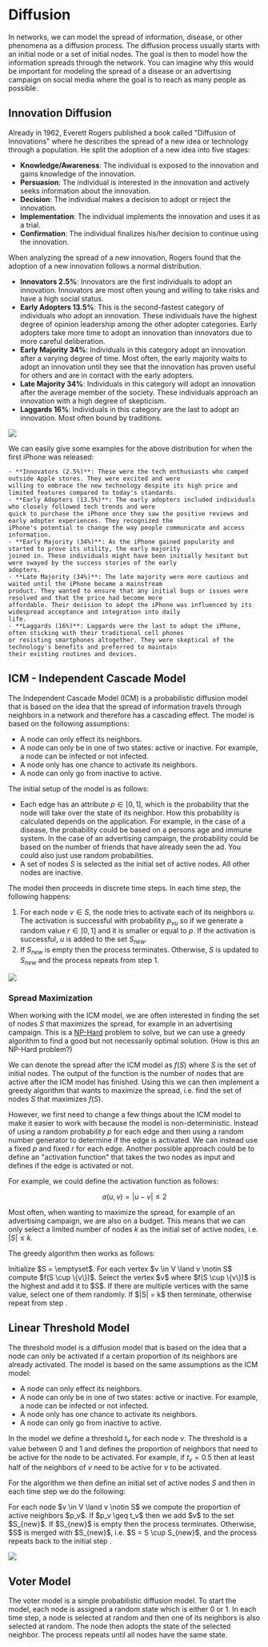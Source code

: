 
# Diffusion

In networks, we can model the spread of information, disease, or other phenomena as a diffusion process. The diffusion
process usually starts with an initial node or a set of initial nodes. The goal is then to model how the information
spreads through the network. You can imagine why this would be important for modeling the spread of a disease or an
advertising campaign on social media where the goal is to reach as many people as possible.

## Innovation Diffusion

Already in 1962, Everett Rogers published a book called "Diffusion of Innovations" where he describes the spread of a
new idea or technology through a population. He split the adoption of a new idea into five stages:

- **Knowledge/Awareness**: The individual is exposed to the innovation and gains knowledge of the innovation.
- **Persuasion**: The individual is interested in the innovation and actively seeks information about the
  innovation.
- **Decision**: The individual makes a decision to adopt or reject the innovation.
- **Implementation**: The individual implements the innovation and uses it as a trial.
- **Confirmation**: The individual finalizes his/her decision to continue using the innovation.

When analyzing the spread of a new innovation, Rogers found that the adoption of a new innovation follows a normal
distribution.

- **Innovators 2.5%**: Innovators are the first individuals to adopt an innovation. Innovators are most often young
and willing to take risks and have a high social status.
- **Early Adopters 13.5%**: This is the second-fastest category of individuals who adopt an innovation. These individuals
have the highest degree of opinion leadership among the other adopter categories. Early adopters take more time to
adopt an innovation than innovators due to more careful deliberation.
- **Early Majority 34%**: Individuals in this category adopt an innovation after a varying degree of time. Most often,
the early majority waits to adopt an innovation until they see that the innovation has proven useful for others and are
in contact with the early adopters.
- **Late Majority 34%**: Individuals in this category will adopt an innovation after the average member of the society.
These individuals approach an innovation with a high degree of skepticism.
- **Laggards 16%**: Individuals in this category are the last to adopt an innovation. Most often bound by traditions.

<Image
    src="/cs/graphsInnovationDiffusion.png"
    caption="The normal distribution of the adoption of a new innovation."
/>

<Callout type="example">
    We can easily give some examples for the above distribution for when the first iPhone was released:

    - **Innovators (2.5%)**: These were the tech enthusiasts who camped outside Apple stores. They were excited and were
    willing to embrace the new technology despite its high price and limited features compared to today's standards.
    - **Early Adopters (13.5%)**: The early adopters included individuals who closely followed tech trends and were
    quick to purchase the iPhone once they saw the positive reviews and early adopter experiences. They recognized the
    iPhone's potential to change the way people communicate and access information.
    - **Early Majority (34%)**: As the iPhone gained popularity and started to prove its utility, the early majority
    joined in. These individuals might have been initially hesitant but were swayed by the success stories of the early
    adopters.
    - **Late Majority (34%)**: The late majority were more cautious and waited until the iPhone became a mainstream
    product. They wanted to ensure that any initial bugs or issues were resolved and that the price had become more
    affordable. Their decision to adopt the iPhone was influenced by its widespread acceptance and integration into daily
    life.
    - **Laggards (16%)**: Laggards were the last to adopt the iPhone, often sticking with their traditional cell phones
    or resisting smartphones altogether. They were skeptical of the technology's benefits and preferred to maintain
    their existing routines and devices.
</Callout>

## ICM - Independent Cascade Model

The Independent Cascade Model (ICM) is a probabilistic diffusion model that is based on the idea that the spread of information
travels through neighbors in a network and therefore has a cascading effect. The model is based on the following assumptions:

- A node can only effect its neighbors.
- A node can only be in one of two states: active or inactive. For example, a node can be infected or not infected.
- A node only has one chance to activate its neighbors.
- A node can only go from inactive to active.

The initial setup of the model is as follows:

- Each edge has an attribute $p \in [0,1]$, which is the probability that the node will take over the state of its neighbor.
How this probability is calculated depends on the application. For example, in the case of a disease, the probability
could be based on a persons age and immune system. In the case of an advertising campaign, the probability could be
based on the number of friends that have already seen the ad. You could also just use random probabilities.
- A set of nodes $S$ is selected as the initial set of active nodes. All other nodes are inactive.

The model then proceeds in discrete time steps. In each time step, the following happens:

1. For each node $v \in S$, the node tries to activate each of its neighbors $u$. The activation is successful with
probability $p_{vu}$ so if we generate a random value $r \in [0,1]$ and it is smaller or equal to $p$. If the activation
is successful, $u$ is added to the set $S_{new}$.
2. If $S_{new}$ is empty then the process terminates. Otherwise, $S$ is updated to $S_{new}$ and the process repeats
from step 1.

<Image
    src="/cs/graphsIcmDiffusion.png"
    caption="An example of the ICM process."
/>

### Spread Maximization

When working with the ICM model, we are often interested in finding the set of nodes $S$ that maximizes the spread, for
example in an advertising campaign. This is a [NP-Hard](../np) problem to solve, but we can use a greedy algorithm to find a good
but not necessarily optimal solution. (How is this an NP-Hard problem?)

We can denote the spread after the ICM model as $f(S)$ where $S$ is the set of initial nodes. The output of the function
is the number of nodes that are active after the ICM model has finished. Using this we can then implement a greedy
algorithm that wants to maximize the spread, i.e. find the set of nodes $S$ that maximizes $f(S)$.

However, we first need to change a few things about the ICM model to make it easier to work with because the model is
non-deterministic. Instead of using a random probability $p$ for each edge and then using a random number generator to
determine if the edge is activated. We can instead use a fixed $p$ and fixed $r$ for each edge. Another possible approach
could be to define an "activation function" that takes the two nodes as input and defines if the edge is activated or not.

For example, we could define the activation function as follows:

$$
a(u,v) = |u - v| \leq 2
$$

Most often, when wanting to maximize the spread, for example of an advertising campaign, we are also on a budget. This
means that we can only select a limited number of nodes $k$ as the initial set of active nodes, i.e. $|S| \leq k$.

The greedy algorithm then works as follows:

<Steps>
    <Step id="1">
         Initialize $S = \emptyset$.
    </Step>
    <Step id="2">
        For each vertex $v \in V \land v \notin S$ compute $f(S \cup \{v\})$.
    </Step>
    <Step id="3">
        Select the vertex $v$ where $f(S \cup \{v\})$ is the highest and add it to $S$. If there are multiple vertices
        with the same value, select one of them randomly.
    </Step>
    <Step id="4" >
        If $|S| = k$ then terminate, otherwise repeat from step <StepCircle id="2" scale={0.8}/>.
    </Step>
</Steps>

## Linear Threshold Model

The threshold model is a diffusion model that is based on the idea that a node can only be activated if a certain
proportion of its neighbors are already activated. The model is based on the same assumptions as the ICM model:

- A node can only effect its neighbors.
- A node can only be in one of two states: active or inactive. For example, a node can be infected or not infected.
- A node only has one chance to activate its neighbors.
- A node can only go from inactive to active.

In the model we define a threshold $t_v$ for each node $v$. The threshold is a value between $0$ and $1$ and defines
the proportion of neighbors that need to be active for the node to be activated. For example, if $t_v = 0.5$ then at
least half of the neighbors of $v$ need to be active for $v$ to be activated.

For the algorithm we then define an initial set of active nodes $S$ and then in each time step we do the following:

<Steps>
    <Step id="1">
        For each node $v \in V \land v \notin S$ we compute the proportion of active neighbors $p_v$.
    </Step>
    <Step id="2">
        If $p_v \geq t_v$ then we add $v$ to the set $S_{new}$.
    </Step>
    <Step id="3" >
        If $S_{new}$ is empty then the process terminates. Otherwise, $S$ is merged with $S_{new}$, i.e. $S = S \cup S_{new}$,
        and the process repeats back to the initial step <StepCircle id="1" scale={0.8}/>.
    </Step>
</Steps>

<Image
    src="/cs/graphsLinearThresholdModel.png"
    caption="An example of the linear threshold model, where the threshold is $0.5$ for all nodes."
/>

## Voter Model

The voter model is a simple probabilistic diffusion model. To start the model, each node is assigned a random state
which is either $0$ or $1$. In each time step, a node is selected at random and then one of its neighbors is also
selected at random. The node then adopts the state of the selected neighbor. The process repeats until all nodes have
the same state.
